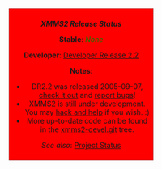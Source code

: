 <div style="float: right; border: dotted 1px grey; text-align: center; padding:0.5em; background-color:#f00">
'''''XMMS2 Release Status'''''

'''Stable''': <font style="color: green">''None''</font>

'''Developer''': [[Release:DR2.2 | Developer Release 2.2]]

'''Notes''':
* DR2.2 was released 2005-09-07,<br /> [[Download XMMS2 | check it out]] and [[Reporting bugs | report bugs]]!
* XMMS2 is still under development.<br />You may [[Developer Corner|hack and help]] if you wish. :)
* More up-to-date code can be found <br /> in the [http://git.xmms.se/?p=xmms2-devel.git;a=summary xmms2-devel.git] tree.

''See also'': [[Project Status]]
</div>